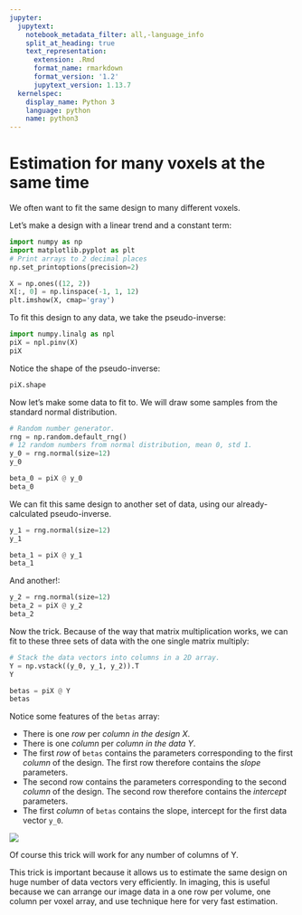 ```yaml
---
jupyter:
  jupytext:
    notebook_metadata_filter: all,-language_info
    split_at_heading: true
    text_representation:
      extension: .Rmd
      format_name: rmarkdown
      format_version: '1.2'
      jupytext_version: 1.13.7
  kernelspec:
    display_name: Python 3
    language: python
    name: python3
---
```


# Estimation for many voxels at the same time

We often want to fit the same design to many different voxels.

Let’s make a design with a linear trend and a constant term:

```python
import numpy as np
import matplotlib.pyplot as plt
# Print arrays to 2 decimal places
np.set_printoptions(precision=2)
```

```python
X = np.ones((12, 2))
X[:, 0] = np.linspace(-1, 1, 12)
plt.imshow(X, cmap='gray')
```

To fit this design to any data, we take the pseudo-inverse:

```python
import numpy.linalg as npl
piX = npl.pinv(X)
piX
```

Notice the shape of the pseudo-inverse:

```python
piX.shape
```

Now let’s make some data to fit to. We will draw some samples from the standard
normal distribution.

```python
# Random number generator.
rng = np.random.default_rng()
# 12 random numbers from normal distribution, mean 0, std 1.
y_0 = rng.normal(size=12)
y_0
```

```python
beta_0 = piX @ y_0
beta_0
```

We can fit this same design to another set of data, using our already-calculated pseudo-inverse.

```python
y_1 = rng.normal(size=12)
y_1
```

```python
beta_1 = piX @ y_1
beta_1
```

And another!:

```python
y_2 = rng.normal(size=12)
beta_2 = piX @ y_2
beta_2
```

Now the trick. Because of the way that matrix multiplication works, we can fit
to these three sets of data with the one single matrix multiply:

```python
# Stack the data vectors into columns in a 2D array.
Y = np.vstack((y_0, y_1, y_2)).T
Y
```

```python
betas = piX @ Y
betas
```

Notice some features of the `betas` array:

* There is one *row* per *column in the design X*.
* There is one *column* per *column in the data Y*.
* The first *row* of `betas` contains the parameters corresponding to the first
  *column* of the design.  The first row therefore contains the *slope*
  parameters.
* The second row contains the parameters corresponding to the second *column* of
  the design.  The second row therefore contains the *intercept* parameters.
* The first *column* of `betas` contains the slope, intercept for the first
  data vector `y_0`.

![](images/multi_multiply.jpg)

Of course this trick will work for any number of columns of Y.

This trick is important because it allows us to estimate the same design on
huge number of data vectors very efficiently.  In imaging, this is useful
because we can arrange our image data in a one row per volume, one column per
voxel array, and use technique here for very fast estimation.
